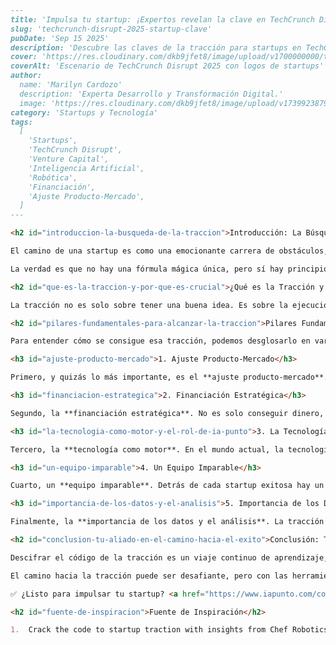 ```markdown
---
title: 'Impulsa tu startup: ¡Expertos revelan la clave en TechCrunch Disrupt 2025!'
slug: 'techcrunch-disrupt-2025-startup-clave'
pubDate: 'Sep 15 2025'
description: 'Descubre las claves de la tracción para startups en TechCrunch Disrupt 2025, con insights de expertos sobre el ajuste producto-mercado, financiación estratégica, tecnología y la importancia de un equipo sólido.'
cover: 'https://res.cloudinary.com/dkb9jfet8/image/upload/v1700000000/techcrunch_disrupt_2025_header.jpg'
coverAlt: 'Escenario de TechCrunch Disrupt 2025 con logos de startups'
author:
  name: 'Marilyn Cardozo'
  description: 'Experta Desarrollo y Transformación Digital.'
  image: 'https://res.cloudinary.com/dkb9jfet8/image/upload/v1739923879/marilyn_s2mi4a.png'
category: 'Startups y Tecnología'
tags:
  [
    'Startups',
    'TechCrunch Disrupt',
    'Venture Capital',
    'Inteligencia Artificial',
    'Robótica',
    'Financiación',
    'Ajuste Producto-Mercado',
  ]
---

<h2 id="introduccion-la-busqueda-de-la-traccion">Introducción: La Búsqueda de la Tracción</h2>

El camino de una startup es como una emocionante carrera de obstáculos, llena de ideas brillantes, desafíos inesperados y la búsqueda constante de algo que llamamos "tracción". Si alguna vez te has preguntado cómo algunas startups despegan mientras otras se quedan en la pista, estás pensando en la tracción. Es esa chispa inicial, el momento en que tu producto o servicio realmente resuena con el mercado, atrayendo usuarios, clientes y, en última instancia, crecimiento. Pero, ¿cómo se "descifra el código" para lograrla?

La verdad es que no hay una fórmula mágica única, pero sí hay principios clave y lecciones valiosas que podemos aprender de aquellos que ya han recorrido este camino con éxito. Imagina tener la oportunidad de sentarte con líderes de la industria, mentes brillantes que están en el centro de la innovación y la inversión. Personas como Ann Bordetsky de NEA, una firma de capital de riesgo líder; Rajat Bhageria, el fundador de Chef Robotics, una empresa que está revolucionando la cocina con IA y robótica; y Murali Joshi de ICONIQ, un fondo de inversión que apoya a algunas de las empresas más innovadoras del mundo. Ellos, desde sus distintas trincheras, tienen una perspectiva única sobre lo que realmente impulsa el crecimiento de una startup.

<h2 id="que-es-la-traccion-y-por-que-es-crucial">¿Qué es la Tracción y Por Qué es Crucial?</h2>

La tracción no es solo sobre tener una buena idea. Es sobre la ejecución, la validación y, sobre todo, la capacidad de tu producto para resolver un problema real de una manera que la gente valore y por la que esté dispuesta a pagar o usar repetidamente. Es la prueba de que hay un mercado para lo que ofreces. Puede manifestarse de muchas formas: un rápido aumento de usuarios activos, un crecimiento constante de ingresos, una alta tasa de retención de clientes o incluso un boca a boca viral. Lo crucial es que es una señal clara de que estás en el camino correcto.

<h2 id="pilares-fundamentales-para-alcanzar-la-traccion">Pilares Fundamentales para Alcanzar la Tracción</h2>

Para entender cómo se consigue esa tracción, podemos desglosarlo en varios pilares, basándonos en las experiencias de fundadores e inversores exitosos:

<h3 id="ajuste-producto-mercado">1. Ajuste Producto-Mercado</h3>

Primero, y quizás lo más importante, es el **ajuste producto-mercado**. Esto significa crear algo que la gente realmente necesite o quiera, y que esté dispuesto a usar. No se trata de construir lo que crees que es genial, sino de construir lo que el mercado necesita. Escuchar a tus primeros usuarios, iterar rápidamente y no tener miedo de pivotar si es necesario, son pasos cruciales aquí. La retroalimentación temprana es oro puro, te permite refinar tu oferta hasta que encaje como un guante con las necesidades de tus clientes.

<h3 id="financiacion-estrategica">2. Financiación Estratégica</h3>

Segundo, la **financiación estratégica**. No es solo conseguir dinero, sino conseguir el dinero adecuado de las personas adecuadas. Inversores como NEA o ICONIQ no solo aportan capital; también traen experiencia, contactos y una visión estratégica que pueden ser tan valiosos como el dinero en sí. Saber cuándo buscar financiación, cuánto pedir y cómo presentar tu visión de forma convincente es un arte que se perfecciona con el tiempo. El dinero es el combustible, pero la estrategia es el mapa.

<h3 id="la-tecnologia-como-motor-y-el-rol-de-ia-punto">3. La Tecnología como Motor y el Rol de IA Punto</h3>

Tercero, la **tecnología como motor**. En el mundo actual, la tecnología es el gran diferenciador. Startups como Chef Robotics demuestran cómo la inteligencia artificial y la robótica pueden transformar industrias enteras. Para nosotros, en **IA Punto Soluciones Tecnológicas**, esta es nuestra pasión y nuestra especialidad. Entendemos que la tecnología bien implementada no es un lujo, sino una necesidad fundamental para la tracción. Desde el desarrollo de plataformas robustas hasta la implementación de soluciones de IA personalizadas que optimicen tus operaciones y mejoren la experiencia del usuario, en IA Punto estamos aquí para ser tu aliado tecnológico. Creemos firmemente que una base tecnológica sólida es el trampolín para que tu startup no solo despegue, sino que también escale a nuevas alturas. No se trata solo de construir, sino de construir de forma inteligente, eficiente y con miras al futuro.

<h3 id="un-equipo-imparable">4. Un Equipo Imparable</h3>

Cuarto, un **equipo imparable**. Detrás de cada startup exitosa hay un grupo de personas apasionadas, resilientes y con habilidades complementarias. Un buen equipo puede superar cualquier obstáculo, adaptarse a los cambios del mercado y ejecutar la visión con precisión. La cultura, la comunicación y la capacidad de aprender y crecer juntos son esenciales.

<h3 id="importancia-de-los-datos-y-el-analisis">5. Importancia de los Datos y el Análisis</h3>

Finalmente, la **importancia de los datos y el análisis**. La tracción no es un misterio; es medible. Analizar métricas clave, entender el comportamiento del usuario y tomar decisiones basadas en datos te permite optimizar tus estrategias y encontrar lo que realmente funciona. Los líderes de la industria comparten estas ideas en foros como TechCrunch Disrupt, revelando cómo utilizan los datos para afinar sus estrategias de crecimiento.

<h2 id="conclusion-tu-aliado-en-el-camino-hacia-el-exito">Conclusión: Tu Aliado en el Camino Hacia el Éxito</h2>

Descifrar el código de la tracción es un viaje continuo de aprendizaje, adaptación y perseverancia. Las charlas y perspectivas de expertos en eventos de la industria son invaluables porque ofrecen un vistazo a las estrategias probadas y los errores comunes a evitar. En **IA Punto Soluciones Tecnológicas**, nuestro compromiso es con tu éxito. No solo seguimos de cerca las tendencias y estrategias que impulsan la tracción, sino que nos dedicamos a construir las herramientas tecnológicas que te ayudarán a aplicarlas. Desde la automatización inteligente hasta soluciones de análisis de datos avanzados, en IA Punto estamos listos para ser tu socio en este emocionante viaje.

El camino hacia la tracción puede ser desafiante, pero con las herramientas adecuadas, la mentalidad correcta y el apoyo tecnológico experto, tu startup puede encontrar ese "código" y volar hacia el éxito.

✅ ¿Listo para impulsar tu startup? <a href="https://www.iapunto.com/contacto" target="_blank" rel="noopener noreferrer">Contáctanos en IA Punto</a> para una consulta personalizada sobre cómo la tecnología puede acelerar tu tracción.

<h2 id="fuente-de-inspiracion">Fuente de Inspiración</h2>

1.  Crack the code to startup traction with insights from Chef Robotics, NEA, and ICONIQ at TechCrunch Disrupt 2025 - TechCrunch

```